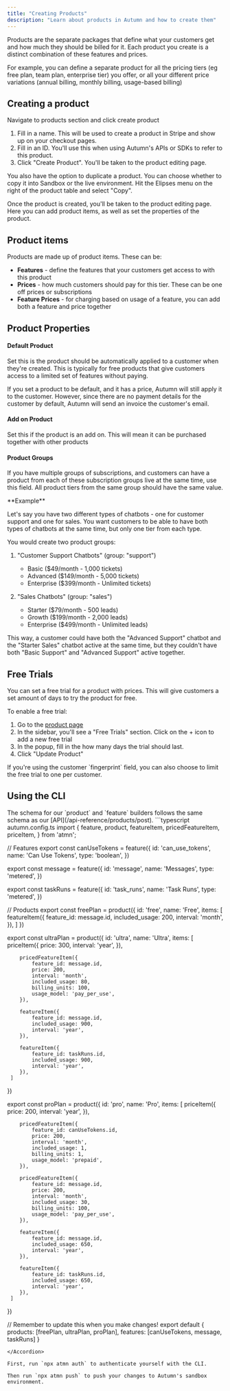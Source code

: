 ```yaml
---
title: "Creating Products"
description: "Learn about products in Autumn and how to create them"
---
```


Products are the separate packages that define what your customers get and how much they should be billed for it. Each product you create is a distinct combination of these features and prices.

For example, you can define a separate product for all the pricing tiers (eg free plan, team plan, enterprise tier) you offer, or all your different price variations (annual billing, monthly billing, usage-based billing)

## Creating a product

Navigate to products section and click create product

1. Fill in a name. This will be used to create a product in Stripe and show up on your checkout pages.
2. Fill in an ID. You'll use this when using Autumn's APIs or SDKs to refer to this product.
3. Click "Create Product". You'll be taken to the product editing page.

You also have the option to duplicate a product. You can choose whether to copy it into Sandbox or the live environment. Hit the Elipses menu on the right of the product table and select "Copy".

Once the product is created, you'll be taken to the product editing page. Here you can add product items, as well as set the properties of the product.

## Product items

Products are made up of product items. These can be:

- **Features** - define the features that your customers get access to with this product
- **Prices** - how much customers should pay for this tier. These can be one off prices or subscriptions
- **Feature Prices** - for charging based on usage of a feature, you can add both a feature and price together

## Product Properties

#### Default Product

Set this is the product should be automatically applied to a customer when they're created. This is typically for free products that give customers access to a limited set of features without paying.

<Note>
  If you set a product to be default, and it has a price, Autumn will still
  apply it to the customer. However, since there are no payment details for the
  customer by default, Autumn will send an invoice the customer's email.
</Note>

#### Add on Product

Set this if the product is an add on. This will mean it can be purchased together with other products

#### Product Groups

If you have multiple groups of subscriptions, and customers can have a product from each of these subscription groups live at the same time, use this field. All product tiers from the same group should have the same value.

<Info>
**Example**

Let's say you have two different types of chatbots - one for customer support and one for sales. You want customers to be able to have both types of chatbots at the same time, but only one tier from each type.

You would create two product groups:

1. "Customer Support Chatbots" (group: "support")

   - Basic ($49/month - 1,000 tickets)
   - Advanced ($149/month - 5,000 tickets)
   - Enterprise ($399/month - Unlimited tickets)

2. "Sales Chatbots" (group: "sales")
   - Starter ($79/month - 500 leads)
   - Growth ($199/month - 2,000 leads)
   - Enterprise ($499/month - Unlimited leads)

This way, a customer could have both the "Advanced Support" chatbot and the "Starter Sales" chatbot active at the same time, but they couldn't have both "Basic Support" and "Advanced Support" active together.

</Info>

## Free Trials

You can set a free trial for a product with prices. This will give customers a set amount of days to try the product for free.

To enable a free trial:

1. Go to the [product page](https://app.useautumn.com/products)
2. In the sidebar, you'll see a "Free Trials" section. Click on the + icon to add a new free trial
3. In the popup, fill in the how many days the trial should last.
4. Click "Update Product"

<Note>
  If you're using the customer `fingerprint` field, you can also choose to limit
  the free trial to one per customer.
</Note>


## Using the CLI

<Note>
  The schema for our `product` and `feature` builders follows the same schema as our [API](/api-reference/products/post).
</Note>

<Accordion title="Example autumn.config.ts">
```typescript autumn.config.ts
import {
	feature,
	product,
	featureItem,
	pricedFeatureItem,
	priceItem,
} from 'atmn';
    

// Features
export const canUseTokens = feature({
    id: 'can_use_tokens',
    name: 'Can Use Tokens',
    type: 'boolean',
})

export const message = feature({
    id: 'message',
    name: 'Messages',
    type: 'metered',
})

export const taskRuns = feature({
    id: 'task_runs',
    name: 'Task Runs',
    type: 'metered',
})

// Products
export const freePlan = product({
    id: 'free',
    name: 'Free',
    items: [
        featureItem({
            feature_id: message.id,
            included_usage: 200,
            interval: 'month',
        }),
     ]
})


export const ultraPlan = product({
    id: 'ultra',
    name: 'Ultra',
    items: [
        priceItem({
            price: 300,
            interval: 'year',
        }),
           
        pricedFeatureItem({
            feature_id: message.id,
            price: 200,
            interval: 'month',
            included_usage: 80,
            billing_units: 100,
            usage_model: 'pay_per_use',
        }),
           
        featureItem({
            feature_id: message.id,
            included_usage: 900,
            interval: 'year',
        }),
           
        featureItem({
            feature_id: taskRuns.id,
            included_usage: 900,
            interval: 'year',
        }),
     ]
})


export const proPlan = product({
    id: 'pro',
    name: 'Pro',
    items: [
        priceItem({
            price: 200,
            interval: 'year',
        }),
           
        pricedFeatureItem({
            feature_id: canUseTokens.id,
            price: 200,
            interval: 'month',
            included_usage: 1,
            billing_units: 1,
            usage_model: 'prepaid',
        }),
           
        pricedFeatureItem({
            feature_id: message.id,
            price: 200,
            interval: 'month',
            included_usage: 30,
            billing_units: 100,
            usage_model: 'pay_per_use',
        }),
           
        featureItem({
            feature_id: message.id,
            included_usage: 650,
            interval: 'year',
        }),
           
        featureItem({
            feature_id: taskRuns.id,
            included_usage: 650,
            interval: 'year',
        }),
     ]
})

// Remember to update this when you make changes!
export default {
    products: [freePlan, ultraPlan, proPlan],
    features: [canUseTokens, message, taskRuns]
}
```
</Accordion>

First, run `npx atmn auth` to authenticate yourself with the CLI.

Then run `npx atmn push` to push your changes to Autumn's sandbox environment.
